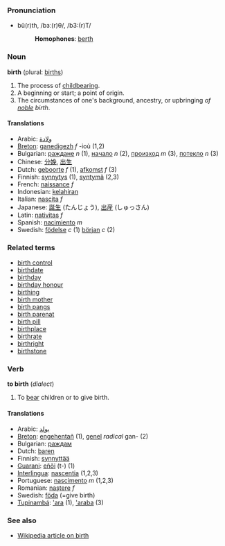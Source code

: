 ===Pronunciation===
*bû(r)th, /bɜː(r)θ/, /b3:(r)T/
*:'''Homophones''': [[berth]]

===Noun===
'''birth''' (plural: [[births]])

#The process of [[childbearing]].<!-- #2 between current 1&2: an instance of birth (countable), #1 is uncountable -->
#A beginning or start; a point of origin.
#The circumstances of one's background, ancestry, or upbringing ''of [[noble]] birth''.

====Translations====
*Arabic: [[ولادة]]
*[[Breton]]: [[ganedigezh]] ''f'' -ioù (1,2)
*Bulgarian: [[раждане]] ''n'' (1), [[начало]] ''n'' (2), [[произход]] ''m'' (3), [[потекло]] ''n'' (3)
*Chinese: [[分娩]], [[出生]]
*Dutch: [[geboorte]] ''f'' (1), [[afkomst]] ''f'' (3)
*Finnish: [[synnytys]] (1), [[syntymä]] (2,3)
*French: [[naissance]] ''f''
*Indonesian: [[lahir|kelahiran]]
*Italian: [[nascita]] ''f''
*Japanese: [[誕生]] (たんじょう), [[出産]] (しゅっさん)
*Latin: [[nativitas]] ''f''
*Spanish: [[nacimiento]] ''m''
*Swedish: [[födelse]] ''c'' (1) [[början]] ''c'' (2)

===Related terms===
*[[birth control]]
*[[birthdate]]
*[[birthday]]
*[[birthday honour]]
*[[birthing]]
*[[birth mother]]
*[[birth pangs]]
*[[birth parenat]]
*[[birth pill]]
*[[birthplace]]
*[[birthrate]]
*[[birthright]]
*[[birthstone]]

===Verb===
'''to birth''' (''dialect'')

# To [[bear]] children or to give birth.

====Translations====
*Arabic: [[يولد]]
*[[Breton]]: [[engehentañ]] (1), [[genel]] ''radical'' gan- (2)
*Bulgarian: [[раждам]]
*Dutch: [[baren]]
*Finnish: [[synnyttää]]
*[[Guarani]]: [[eñõi]] (t-) (1)
*[[Interlingua]]: [[nascentia]] (1,2,3)
*Portuguese: [[nascimento]] ''m'' (1,2,3)
*Romanian: [[naştere]] ''f''
*Swedish: [[föda]] (=give birth)
*[[Tupinambá]]: [['ara]] (1), [['araba]] (3)

=== See also ===
* [[w:birth|Wikipedia article on birth]]